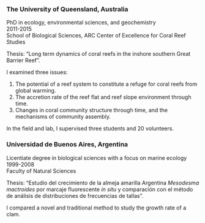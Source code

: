 ### The University of Queensland, Australia

PhD in ecology, environmental sciences, and geochemistry  
2011-2015  
School of Biological Sciences, ARC Center of Excellence for Coral Reef Studies  

Thesis: "Long term dynamics of coral reefs in the inshore southern Great Barrier Reef".

I examined three issues:

1. The potential of a reef system  to constitute a refuge  for coral reefs from global warming.
2. The accretion rate of the  reef flat and reef  slope environment through time.
3. Changes in coral community structure through time, and the mechanisms of  community assembly.

In the field and lab, I supervised three students and 20 volunteers.

### Universidad de Buenos Aires, Argentina

Licentiate degree in biological sciences with a focus on marine ecology  
1999-2008  
Faculty of Natural Sciences  

Thesis: "Estudio del crecimiento de la almeja amarilla Argentina _Mesodesma mactroides_ por marcaje fluorescente _in situ_ y comparación con el método de análisis de distribuciones de frecuencias de tallas".

I compared a novel and traditional method to study the growth rate of a clam.


